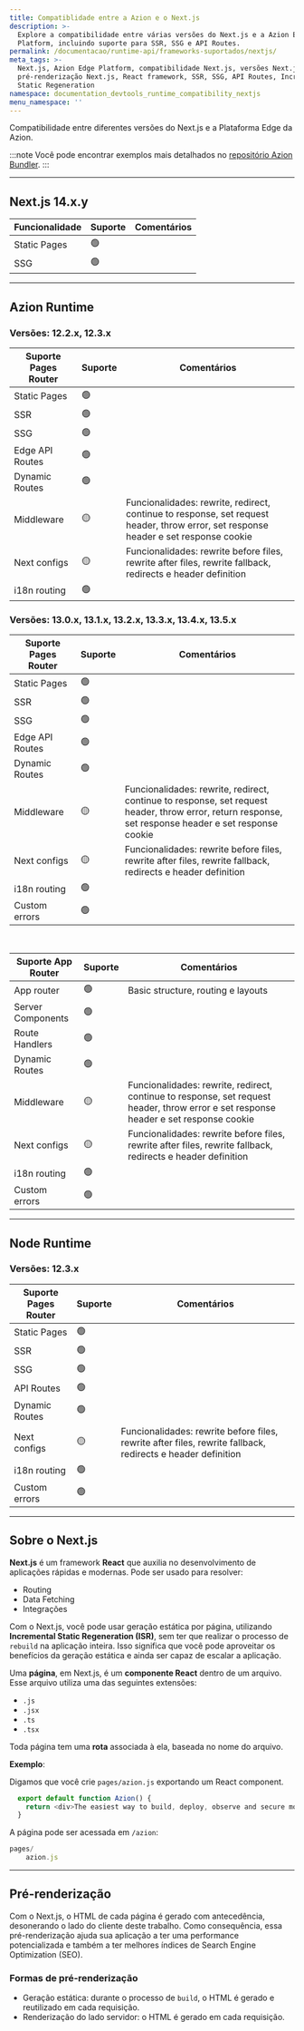 ```yaml
---
title: Compatiblidade entre a Azion e o Next.js
description: >-
  Explore a compatibilidade entre várias versões do Next.js e a Azion Edge
  Platform, incluindo suporte para SSR, SSG e API Routes.
permalink: /documentacao/runtime-api/frameworks-suportados/nextjs/
meta_tags: >-
  Next.js, Azion Edge Platform, compatibilidade Next.js, versões Next.js,
  pré-renderização Next.js, React framework, SSR, SSG, API Routes, Incremental
  Static Regeneration
namespace: documentation_devtools_runtime_compatibility_nextjs
menu_namespace: ''
---
```


Compatibilidade entre diferentes versões do Next.js e a Plataforma Edge da Azion.

:::note
 Você pode encontrar exemplos mais detalhados no [repositório Azion Bundler](https://github.com/aziontech/bundler/).
:::

---

## Next.js 14.x.y

| Funcionalidade | Suporte | Comentários |
|---|---|---|
| Static Pages | 🟢 | |
| SSG | 🟢 | |

---

## Azion Runtime 

### Versões: 12.2.x, 12.3.x

| Suporte Pages Router | Suporte | Comentários |
|---|---|---|
| Static Pages | 🟢 | |
| SSR | 🟢 | |
| SSG | 🟢 | |
| Edge API Routes | 🟢 | |
| Dynamic Routes | 🟢 | |
| Middleware | 🟡 | Funcionalidades: rewrite, redirect, continue to response, set request header, throw error, set response header e set response cookie |
| Next configs | 🟡 | Funcionalidades: rewrite before files, rewrite after files, rewrite fallback, redirects e header definition |
| i18n routing | 🟢 | |

### Versões: 13.0.x, 13.1.x, 13.2.x, 13.3.x, 13.4.x, 13.5.x

| Suporte Pages Router | Suporte | Comentários |
|---|---|---|
| Static Pages | 🟢 | 
| SSR | 🟢 | | 
| SSG | 🟢 | | 
| Edge API Routes | 🟢 | | 
| Dynamic Routes | 🟢 | |
| Middleware | 🟡 | Funcionalidades: rewrite, redirect, continue to response, set request header, throw error, return response, set response header e set response cookie | 
| Next configs | 🟡 | Funcionalidades: rewrite before files, rewrite after files, rewrite fallback, redirects e header definition | 
| i18n routing | 🟢 | | 
| Custom errors | 🟢 | | 

<br />

| Suporte App Router | Suporte | Comentários |
|---|---|--- | 
| App router | 🟢 | Basic structure, routing e layouts| 
| Server Components | 🟢 | | 
| Route Handlers | 🟢 | | 
| Dynamic Routes | 🟢 | |
| Middleware  | 🟡 | Funcionalidades: rewrite, redirect, continue to response, set request header, throw error e set response header e set response cookie |
| Next configs | 🟡 | Funcionalidades: rewrite before files, rewrite after files, rewrite fallback, redirects e header definition  |
| i18n routing | 🟢 | |
| Custom errors | 🟢 | | 

---

## Node Runtime 

### Versões: 12.3.x

| Suporte Pages Router | Suporte | Comentários |
|---|---|---| 
| Static Pages | 🟢 | | 
| SSR | 🟢 | | 
| SSG | 🟢 | | 
| API Routes | 🟢 | | 
| Dynamic Routes | 🟢 | |
| Next configs  | 🟡 | Funcionalidades: rewrite before files, rewrite after files, rewrite fallback, redirects e header definition | 
| i18n routing | 🟢 | | 
| Custom errors | 🟢 | | 

---

## Sobre o Next.js

**Next.js** é um framework **React** que auxilia no desenvolvimento de aplicações rápidas e modernas. Pode ser usado para resolver:

- Routing
- Data Fetching
- Integrações

Com o Next.js, você pode usar geração estática por página, utilizando **Incremental Static Regeneration (ISR)**, sem ter que realizar o processo de `rebuild` na aplicação inteira. Isso significa que você pode aproveitar os benefícios da geração estática e ainda ser capaz de escalar a aplicação.

Uma **página**, em Next.js, é um **componente React** dentro de um arquivo. Esse arquivo utiliza uma das seguintes extensões:

- `.js`
- `.jsx`
- `.ts`
- `.tsx`

Toda página tem uma **rota** associada à ela, baseada no nome do arquivo.

**Exemplo**:

Digamos que você crie `pages/azion.js` exportando um React component.

```js
  export default function Azion() {
    return <div>The easiest way to build, deploy, observe and secure modern applications.</div>
  }
```

A página pode ser acessada em `/azion`:

```js
pages/
    azion.js
```

---

## Pré-renderização 

Com o Next.js, o HTML de cada página é gerado com antecedência, desonerando o lado do cliente deste trabalho. Como consequência, essa pré-renderização ajuda sua aplicação a ter uma performance potencializada e também a ter melhores índices de Search Engine Optimization (SEO).

### Formas de pré-renderização

- Geração estática: durante o processo de `build`, o HTML é gerado e reutilizado em cada requisição.
- Renderização do lado servidor: o HTML é gerado em cada requisição. 

